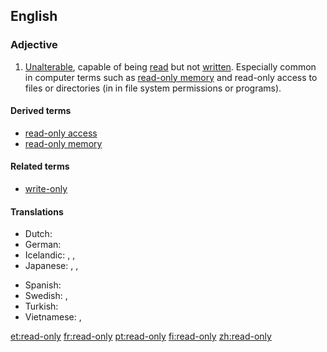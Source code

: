 ==English==
{{wikipedia}}

===Adjective===
{{en-adj|-}}

# [[unalterable|Unalterable]], capable of being [[read]] but not [[written]]. Especially common in computer terms such as [[read-only memory]] and read-only access to files or directories (in in file system permissions or programs).

====Derived terms====
* [[read-only access]]
* [[read-only memory]]

====Related terms====
* [[write-only]]

====Translations====
{{trans-top|capable of being read but not written}}
* Dutch: {{t|nl|alleen-lezen}}
* German: {{t|de|schreibgeschützt}}
* Icelandic: {{qualifier|reading}} {{t|is|les-}}, {{qualifier|write-protected}} {{t|is|ritvarinn|m}}, {{t|is|skrifvarinn|m}}
* Japanese: {{t|ja|読み込み専用|tr=yomikomi-sen'yō|sc=Jpan}}, {{t|ja|読み出し専用|tr=yomidashi-sen'yō|sc=Jpan}}, {{t|ja|読み取り専用|tr=yomitori-sen'yō|sc=Jpan}}
{{trans-mid}}
* Spanish: {{t|es|de solo lectura}}
* Swedish: {{t+|sv|skrivskyddad|c}}, {{t+|sv|skrivskyddat|n}}
* Turkish: {{t|tr|salt okunur}}
* Vietnamese: {{t|vi|chỉ-đọc}}, {{t|vi|chỉ đọc}}
{{trans-bottom}}

[[et:read-only]]
[[fr:read-only]]
[[pt:read-only]]
[[fi:read-only]]
[[zh:read-only]]